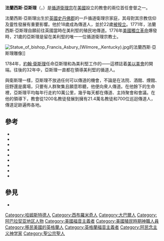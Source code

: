 '''法蘭西斯·亞斯理'''（{{lang-en|Francis Asbury}}，{{bd|1745年|8月20日|1816年|3月31日|catIdx=A亞斯理，法蘭西斯}}）是[[循道衛理宗|循道衛理宗]]在[[美國|美國]]設立的教會的兩位首任會督之一。

法蘭西斯·亞斯理出生於[[英國|英國]][[史丹佛郡|史丹佛郡]]{{link-en|哈姆斯特德 (西米德蘭)|Hamstead, West Midlands|哈姆斯特德橋}}的一戶循道衛理宗家庭，其母對其宗教信仰及靈性發展有重要影響。他於18歲成為傳道人，並於22歲[[牧师#某些教会对牧师之资格的要求|被按立]]。1771年，法蘭西斯·亞斯理自願前往英國當時在美利堅的殖民地傳道。1776年[[美國獨立革命|美國獨立革命]]爆發時，21歲的亞斯理是留在美利堅的唯一一位循道衛理宗教士。

[[File:Statue_of_bishop_Francis_Asbury_(Wilmore,_Kentucky).jpg|right]]{{link-en|威爾莫爾 (肯塔基州)|Wilmore, Kentucky|威爾莫爾}}的法蘭西斯·亞斯理雕像]]

1784年，[[約翰·衛斯理|約翰·衛斯理]]任命亞斯理和{{link-en|托馬斯·科克|Thomas Coke (bishop)}}為美利堅工作的{{SetTitle|co-superintendents|共同督察}}——這標誌着[[美以美會|美以美會]]的開端。往後的32年中，亞斯理一直都在領導美利堅的循道人。

與衛斯理一樣，亞斯理不放過任何可以傳道的機會，不論是在法院、酒館、煙館、田野還是廣場，只要有人群聚集且願意聆聽，他便向衆人傳道。在他餘下的生命裡，亞斯理平均每年行走約10萬公里，幾乎每天都在傳道、主持聚會和會議。在他的領導下，教會從1200名教徒發展到擁有21.4萬名教徒和700位巡迴傳道人，傳道足跡遍佈各地。

==參考==
* {{cite book|author=法蘭西斯·亞斯理|author-link=法蘭西斯·亞斯理|editor1=Elmer T. Clark|editor2=J. Manning Potts|editor3=Jacob S. Payton|date=1958|title=Journal and Letters of Francis Asbury|trans-title=法蘭西斯·亞斯理的日志和書信|location=[[倫敦|倫敦]]；[[納什維爾|納什維爾]]|publisher={{link-en|阿賓登出版社|Abingdon Press}}|ISBN=0-687-20581-6|language=en}}
* {{cite book|last=Baker|first=Frank|date=1976|title=From Wesley to Asbury: Studies in Early American Methodism|url=https://archive.org/details/fromwesleytoasbu0000bake|trans-title=從衛斯理到亞斯理：對早期美利堅循道宗的研究|publisher={{link-en|杜克大學出版社|Duke University Press}}|ISBN=0-8223-0359-0|language=en}}
* {{cite web |url=https://www.findagrave.com/memorial/6562477 |title=Rev Francis Asbury (1745-1816) |trans-title=法蘭西斯·亞斯理牧師大人（1745–1816） |last=Caughlan |first=Brian P |date=2002-06-29 |website=[[Find_A_Grave|Find A Grave]] |accessdate=2019-07-03 |language=en-US |archive-date=2019-07-04 |archive-url=https://web.archive.org/web/20190704002850/https://www.findagrave.com/memorial/6562477 |dead-url=no }}
* {{cite web |url=https://www.britannica.com/biography/Francis-Asbury |title=Francis Asbury |trans-title=法蘭西斯·亞斯理 |author=The Editors of Encyclopaedia Britannica |editor=Amy Tikkanen |website=《[[大英百科全書|大英百科全書]]》 |publisher=[[大英百科全書公司|大英百科全書公司]] |date=2019-04-16 |access-date=2019-07-03 |language=en-GB |archive-date=2020-08-04 |archive-url=https://web.archive.org/web/20200804115853/https://www.britannica.com/biography/Francis-Asbury |dead-url=no }}
* {{cite book|last=Hallam|first=David J. A.|date=2003|title=Eliza Asbury: Her Cottage and Her Son|trans-title=伊莉莎·亞斯理：她舍與她兒|edition=插圖書|publisher=Brewin Books|ISBN=1-85858-235-0|language=en}}
* {{cite book|author=韋格斯·約翰|date=1995|title=被稱為循道友 ─ 法蘭西斯‧亞斯理|location=[[香港|香港]]|publisher=香港循道衛理聯合教會文字事工委員會|url=http://www.amss.org.hk/history.html|archive-url=https://web.archive.org/web/20070516213847/http://www.amss.org.hk/history.html|archive-date=2007-05-16|accessdate=2019-07-03|language=zh-HK}}
* {{cite book|last=Kinghorn|first=Kenneth Cain|date=1999|title=The Heritage of American Methodism|trans-title=美利堅循道宗的遺產|edition={{link-en|北阿拉巴馬州年議會|North Alabama annual conference|北阿拉巴馬州議會}}版|publisher=阿賓登出版社|ISBN=0-687-05500-8|language=en}}
* {{cite book|last=Norwood|first=Frederick Abbott|date=1974|title=The Story of American Methodism: A History of the United Methodists and Their Relations|trans-title=美利堅循道宗的故事：聯合衛理公會派及其關係的歷史|edition=重印版|publisher=阿賓登出版社|ISBN=0-687-39641-7|language=en}}
* {{cite book|last=Salter|first=Darius|date=2003|title=America's Bishop: The Life of Francis Asbury|url=https://archive.org/details/americasbishopli0000salt|trans-title=美利堅的主教：法蘭西斯·亞斯理的一生|publisher=Evangel Publishing House|ISBN=1-928915-39-6|language=en}}

==參見==
* {{link-en|聯合循道會主教列表|List of Bishops of the United Methodist Church}}
<!--* [[Perry_Hall,_Maryland|Perry Hall, Maryland]]!!!未知關聯!!!-->

{{Authority control}}

{{DEFAULTSORT:Asbury, Francis}}
[[Category:哈姆斯特德人|Category:哈姆斯特德人]]
[[Category:西布羅米奇人|Category:西布羅米奇人]]
[[Category:大巴爾人|Category:大巴爾人]]
[[Category:阿巴拉契亚地区人物|Category:阿巴拉契亚地区人物]]
[[Category:美國福音主義者|Category:美國福音主義者]]
[[Category:美國殖民時期神職人員|Category:美國殖民時期神職人員]]
[[Category:移民美國的英格蘭人|Category:移民美國的英格蘭人]]
[[Category:英格蘭福音主義者|Category:英格蘭福音主義者]]
[[Category:阿民念主义神学家|Category:阿民念主义神学家]]
[[Category:聖公宗聖人|Category:聖公宗聖人]]